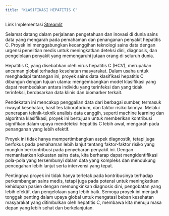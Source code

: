 ```yaml
---
title: "KLASIFIKASI HEPATITIS C"
---
```

Link Implementasi [Streamlit](https://aryhnr-psd-uas.streamlit.app/)

Selamat datang dalam perjalanan pengetahuan dan inovasi di dunia sains data yang mengarah pada pemahaman dan penanganan penyakit hepatitis C. Proyek ini menggabungkan kecanggihan teknologi sains data dengan urgensi penelitian medis untuk meningkatkan deteksi dini, diagnosis, dan pengelolaan penyakit yang memengaruhi jutaan orang di seluruh dunia.

Hepatitis C, yang disebabkan oleh virus hepatitis C (HCV), merupakan ancaman global terhadap kesehatan masyarakat. Dalam usaha untuk menghadapi tantangan ini, proyek sains data klasifikasi hepatitis C dibangun dengan tujuan utama: mengembangkan model klasifikasi yang dapat membedakan antara individu yang terinfeksi dan yang tidak terinfeksi, berdasarkan data klinis dan biomarker terkait.

Pendekatan ini mencakup penggalian data dari berbagai sumber, termasuk riwayat kesehatan, hasil tes laboratorium, dan faktor risiko lainnya. Melalui penerapan teknik-teknik analisis data canggih, seperti machine learning dan algoritma klasifikasi, proyek ini bertujuan untuk memberikan kontribusi signifikan dalam upaya mendeteksi hepatitis C lebih awal, mengarah pada penanganan yang lebih efektif.

Proyek ini tidak hanya mempertimbangkan aspek diagnostik, tetapi juga berfokus pada pemahaman lebih lanjut tentang faktor-faktor risiko yang mungkin berkontribusi pada penyebaran penyakit ini. Dengan memanfaatkan kekuatan sains data, kita berharap dapat mengidentifikasi pola-pola yang tersembunyi dalam data yang kompleks dan mendukung pencegahan lebih lanjut serta intervensi yang tepat.

Pentingnya proyek ini tidak hanya terletak pada kontribusinya terhadap perkembangan sains medis, tetapi juga pada potensi untuk meningkatkan kehidupan pasien dengan memungkinkan diagnosis dini, pengobatan yang lebih efektif, dan pengelolaan yang lebih baik. Semoga proyek ini menjadi tonggak penting dalam upaya global untuk mengatasi beban kesehatan masyarakat yang ditimbulkan oleh hepatitis C, membawa kita menuju masa depan yang lebih sehat dan berkelanjutan.

